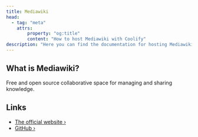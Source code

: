 ```yaml
---
title: Mediawiki
head:
  - tag: "meta"
    attrs:
        property: "og:title"
        content: "How to host Mediawiki with Coolify"
description: "Here you can find the documentation for hosting Mediawiki with Coolify."
---
```



<Badge text="One-click setup." variant="note" size="large" />

## What is Mediawiki?

Free and open source collaborative space for managing and sharing knowledge.

## Links

- [The official website ›](https://www.mediawiki.org/wiki/MediaWiki)
- [GitHub ›](https://github.com/wikimedia/mediawiki)
